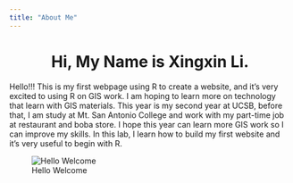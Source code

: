 ```yaml
---
title: "About Me"
---
```

  
<center>
# Hi, My Name is Xingxin Li.
</center>
  
Hello!!! This is my first webpage using R to create a website, and it's very excited to using R on GIS work. I am hoping to learn more on technology that learn with GIS materials. This year is my second year at UCSB, before that, I am study at Mt. San Antonio College and work with my part-time job at restaurant and boba store. I hope this year can learn more GIS work so I can improve my skills. In this lab, I learn how to build my first website and it's very useful to begin with R.

![Hello Welcome](img/Guilin.jpg) 

